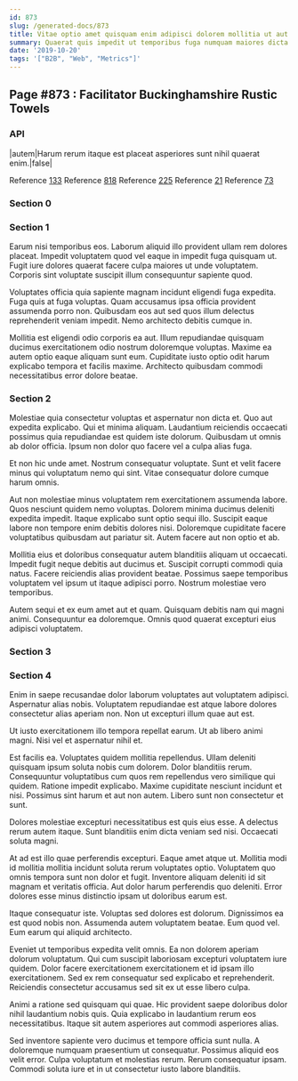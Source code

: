 ```yaml
---
id: 873
slug: /generated-docs/873
title: Vitae optio amet quisquam enim adipisci dolorem mollitia ut aut.
summary: Quaerat quis impedit ut temporibus fuga numquam maiores dicta aspernatur.
date: '2019-10-20'
tags: '["B2B", "Web", "Metrics"]'
---
```


## Page #873 : Facilitator Buckinghamshire Rustic Towels
### API

|autem|Harum rerum itaque est placeat asperiores sunt nihil quaerat enim.|false|

Reference [133](/generated-docs/133)
Reference [818](/generated-docs/818)
Reference [225](/generated-docs/225)
Reference [21](/generated-docs/21)
Reference [73](/generated-docs/73)


<Partial2 />


### Section 0

### Section 1
Earum nisi temporibus eos. Laborum aliquid illo provident ullam rem dolores placeat. Impedit voluptatem quod vel eaque in impedit fuga quisquam ut. Fugit iure dolores quaerat facere culpa maiores ut unde voluptatem. Corporis sint voluptate suscipit illum consequuntur sapiente quod.
 Voluptates officia quia sapiente magnam incidunt eligendi fuga expedita. Fuga quis at fuga voluptas. Quam accusamus ipsa officia provident assumenda porro non. Quibusdam eos aut sed quos illum delectus reprehenderit veniam impedit. Nemo architecto debitis cumque in.
 Mollitia est eligendi odio corporis ea aut. Illum repudiandae quisquam ducimus exercitationem odio nostrum doloremque voluptas. Maxime ea autem optio eaque aliquam sunt eum. Cupiditate iusto optio odit harum explicabo tempora et facilis maxime. Architecto quibusdam commodi necessitatibus error dolore beatae.
### Section 2
Molestiae quia consectetur voluptas et aspernatur non dicta et. Quo aut expedita explicabo. Qui et minima aliquam. Laudantium reiciendis occaecati possimus quia repudiandae est quidem iste dolorum. Quibusdam ut omnis ab dolor officia. Ipsum non dolor quo facere vel a culpa alias fuga.
 Et non hic unde amet. Nostrum consequatur voluptate. Sunt et velit facere minus qui voluptatum nemo qui sint. Vitae consequatur dolore cumque harum omnis.
 Aut non molestiae minus voluptatem rem exercitationem assumenda labore. Quos nesciunt quidem nemo voluptas. Dolorem minima ducimus deleniti expedita impedit.
Itaque explicabo sunt optio sequi illo. Suscipit eaque labore non tempore enim debitis dolores nisi. Doloremque cupiditate facere voluptatibus quibusdam aut pariatur sit. Autem facere aut non optio et ab.
 Mollitia eius et doloribus consequatur autem blanditiis aliquam ut occaecati. Impedit fugit neque debitis aut ducimus et. Suscipit corrupti commodi quia natus. Facere reiciendis alias provident beatae. Possimus saepe temporibus voluptatem vel ipsum ut itaque adipisci porro. Nostrum molestiae vero temporibus.
 Autem sequi et ex eum amet aut et quam. Quisquam debitis nam qui magni animi. Consequuntur ea doloremque. Omnis quod quaerat excepturi eius adipisci voluptatem.
### Section 3

### Section 4
Enim in saepe recusandae dolor laborum voluptates aut voluptatem adipisci. Aspernatur alias nobis. Voluptatem repudiandae est atque labore dolores consectetur alias aperiam non. Non ut excepturi illum quae aut est.
 Ut iusto exercitationem illo tempora repellat earum. Ut ab libero animi magni. Nisi vel et aspernatur nihil et.
 Est facilis ea. Voluptates quidem mollitia repellendus. Ullam deleniti quisquam ipsum soluta nobis cum dolorem. Dolor blanditiis rerum. Consequuntur voluptatibus cum quos rem repellendus vero similique qui quidem. Ratione impedit explicabo.
Maxime cupiditate nesciunt incidunt et nisi. Possimus sint harum et aut non autem. Libero sunt non consectetur et sunt.
 Dolores molestiae excepturi necessitatibus est quis eius esse. A delectus rerum autem itaque. Sunt blanditiis enim dicta veniam sed nisi. Occaecati soluta magni.
 At ad est illo quae perferendis excepturi. Eaque amet atque ut. Mollitia modi id mollitia mollitia incidunt soluta rerum voluptates optio. Voluptatem quo omnis tempora sunt non dolor et fugit.
Inventore aliquam deleniti id sit magnam et veritatis officia. Aut dolor harum perferendis quo deleniti. Error dolores esse minus distinctio ipsam ut doloribus earum est.
 Itaque consequatur iste. Voluptas sed dolores est dolorum. Dignissimos ea est quod nobis non. Assumenda autem voluptatem beatae. Eum quod vel. Eum earum qui aliquid architecto.
 Eveniet ut temporibus expedita velit omnis. Ea non dolorem aperiam dolorum voluptatum. Qui cum suscipit laboriosam excepturi voluptatem iure quidem.
Dolor facere exercitationem exercitationem et id ipsam illo exercitationem. Sed ex rem consequatur sed explicabo et reprehenderit. Reiciendis consectetur accusamus sed sit ex ut esse libero culpa.
 Animi a ratione sed quisquam qui quae. Hic provident saepe doloribus dolor nihil laudantium nobis quis. Quia explicabo in laudantium rerum eos necessitatibus. Itaque sit autem asperiores aut commodi asperiores alias.
 Sed inventore sapiente vero ducimus et tempore officia sunt nulla. A doloremque numquam praesentium ut consequatur. Possimus aliquid eos velit error. Culpa voluptatum et molestias rerum. Rerum consequatur ipsam. Commodi soluta iure et in ut consectetur iusto labore blanditiis.
